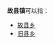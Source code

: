'''故县镇'''可以指：
{{PRC admin/disambig|14/04/30/102/000|41/03/28/108/000|41/12/82/104/000}}
* [[故县乡|故县乡]]
* [[旧县乡|旧县乡]]
{{disambig|cat=三字中国镇名消歧义}}